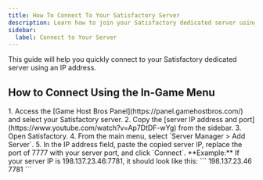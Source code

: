 ```yaml
---
title: How To Connect To Your Satisfactory Server
description: Learn how to join your Satisfactory dedicated server using the IP address.
sidebar:
  label: Connect to Your Server
---
```


This guide will help you quickly connect to your Satisfactory dedicated server using an IP address.

## How to Connect Using the In-Game Menu
<Steps>
1. Access the [Game Host Bros Panel](https://panel.gamehostbros.com/) and select your Satisfactory server.
2. Copy the [server IP address and port](https://www.youtube.com/watch?v=Ap7DtDF-wYg) from the sidebar.
3. Open Satisfactory.
4. From the main menu, select `Server Manager > Add Server`.
5. In the IP address field, paste the copied server IP, replace the port of 7777 with your server port, and click `Connect`.
</Steps>
**Example:** If your server IP is 198.137.23.46:7781, it should look like this:
```
198.137.23.46
7781
```